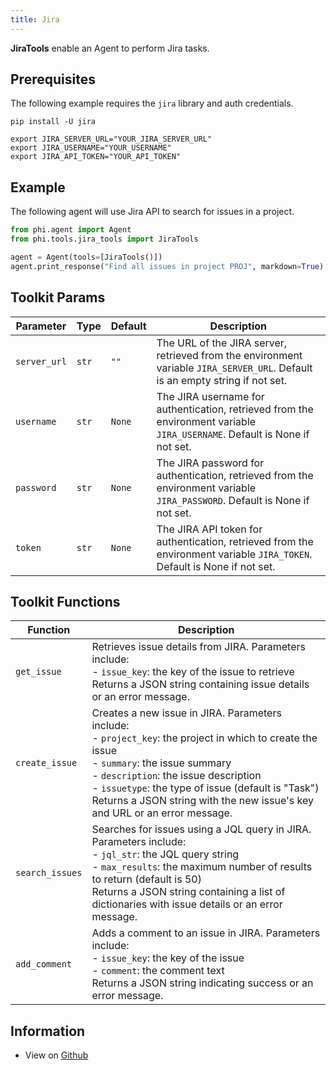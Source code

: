 ```yaml
---
title: Jira
---
```


**JiraTools** enable an Agent to perform Jira tasks.

## Prerequisites

The following example requires the `jira` library and auth credentials.

```shell
pip install -U jira
```

```shell
export JIRA_SERVER_URL="YOUR_JIRA_SERVER_URL"
export JIRA_USERNAME="YOUR_USERNAME"
export JIRA_API_TOKEN="YOUR_API_TOKEN"
```

## Example

The following agent will use Jira API to search for issues in a project.

```python cookbook/tools/jira_tools.py
from phi.agent import Agent
from phi.tools.jira_tools import JiraTools

agent = Agent(tools=[JiraTools()])
agent.print_response("Find all issues in project PROJ", markdown=True)
```

## Toolkit Params

| Parameter | Type | Default | Description |
|-----------|------|---------|-------------|
| `server_url` | `str` | `""` | The URL of the JIRA server, retrieved from the environment variable `JIRA_SERVER_URL`. Default is an empty string if not set. |
| `username` | `str` | `None` | The JIRA username for authentication, retrieved from the environment variable `JIRA_USERNAME`. Default is None if not set. |
| `password` | `str` | `None` | The JIRA password for authentication, retrieved from the environment variable `JIRA_PASSWORD`. Default is None if not set. |
| `token` | `str` | `None` | The JIRA API token for authentication, retrieved from the environment variable `JIRA_TOKEN`. Default is None if not set. |

## Toolkit Functions

| Function | Description |
|----------|-------------|
| `get_issue` | Retrieves issue details from JIRA. Parameters include:<br/>- `issue_key`: the key of the issue to retrieve<br/>Returns a JSON string containing issue details or an error message. |
| `create_issue` | Creates a new issue in JIRA. Parameters include:<br/>- `project_key`: the project in which to create the issue<br/>- `summary`: the issue summary<br/>- `description`: the issue description<br/>- `issuetype`: the type of issue (default is "Task")<br/>Returns a JSON string with the new issue's key and URL or an error message. |
| `search_issues` | Searches for issues using a JQL query in JIRA. Parameters include:<br/>- `jql_str`: the JQL query string<br/>- `max_results`: the maximum number of results to return (default is 50)<br/>Returns a JSON string containing a list of dictionaries with issue details or an error message. |
| `add_comment` | Adds a comment to an issue in JIRA. Parameters include:<br/>- `issue_key`: the key of the issue<br/>- `comment`: the comment text<br/>Returns a JSON string indicating success or an error message. |

## Information

- View on [Github](https://github.com/AgnoAgi/phidata/blob/main/phi/tools/jira_tools.py)
